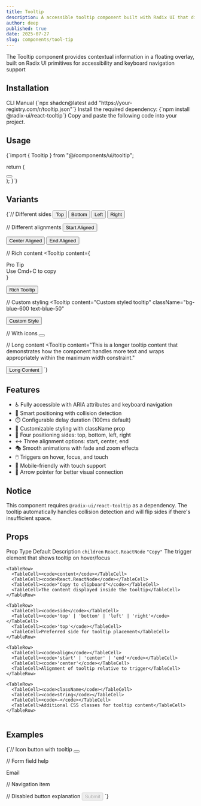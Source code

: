 ```yaml
---
title: Tooltip
description: A accessible tooltip component built with Radix UI that displays helpful information on hover or focus.
author: deep
published: true
date: 2025-07-27
slug: components/tool-tip
---
```


<ComponentPreview name="tool-tip" />

<InfoOut>The Tooltip component provides contextual information in a floating overlay, built on Radix UI primitives for accessibility and keyboard navigation support</InfoOut>

## Installation

<Tabs defaultValue="cli">
<TabsList>
<TabsTrigger value="cli">CLI</TabsTrigger>
  <TabsTrigger value="manual">Manual</TabsTrigger>
</TabsList>
<TabsContent value="cli">
<CopyCode>
      {`npx shadcn@latest add "https://your-registry.com/r/tooltip.json"`}
    </CopyCode>
</TabsContent>
<TabsContent value="manual">
<Steps>
<Step>Install the required dependency:</Step>
<CopyCode>
{`npm install @radix-ui/react-tooltip`}
</CopyCode>
<Step>Copy and paste the following code into your project.</Step>
<ComponentSource name="tooltip" />
</Steps>
</TabsContent>
</Tabs>

## Usage

<CopyCode>
  {`import { Tooltip } from "@/components/ui/tooltip";

  return (
    <div>
      <Tooltip content="Copy to clipboard">
        <button className="p-2 rounded hover:bg-gray-100">
          <Copy className="w-4 h-4" />
        </button>
      </Tooltip>
    </div>
  );
}`}
</CopyCode>

## Variants

<CopyCode>
  {`// Different sides
<Tooltip content="Tooltip on top" side="top">
  <button>Top</button>
</Tooltip>

<Tooltip content="Tooltip on bottom" side="bottom">
  <button>Bottom</button>
</Tooltip>

<Tooltip content="Tooltip on left" side="left">
  <button>Left</button>
</Tooltip>

<Tooltip content="Tooltip on right" side="right">
  <button>Right</button>
</Tooltip>

// Different alignments
<Tooltip content="Aligned to start" align="start">
  <button>Start Aligned</button>
</Tooltip>

<Tooltip content="Centered alignment" align="center">
  <button>Center Aligned</button>
</Tooltip>

<Tooltip content="Aligned to end" align="end">
  <button>End Aligned</button>
</Tooltip>

// Rich content
<Tooltip 
  content={
    <div>
      <div className="font-semibold">Pro Tip</div>
      <div className="text-xs opacity-90">Use Cmd+C to copy</div>
    </div>
  }
>
  <button>Rich Tooltip</button>
</Tooltip>

// Custom styling
<Tooltip 
  content="Custom styled tooltip"
  className="bg-blue-600 text-blue-50"
>
  <button>Custom Style</button>
</Tooltip>

// With icons
<Tooltip content="Delete this item">
  <button className="text-red-500 hover:text-red-700">
    <Trash2 className="w-4 h-4" />
  </button>
</Tooltip>

// Long content
<Tooltip 
  content="This is a longer tooltip content that demonstrates how the component handles more text and wraps appropriately within the maximum width constraint."
>
  <button>Long Content</button>
</Tooltip>`}
</CopyCode>

## Features

- ♿ Fully accessible with ARIA attributes and keyboard navigation
- 🎯 Smart positioning with collision detection
- ⏱️ Configurable delay duration (100ms default)
- 🎨 Customizable styling with className prop
- 📍 Four positioning sides: top, bottom, left, right
- ↔️ Three alignment options: start, center, end
- 🎭 Smooth animations with fade and zoom effects
- 🖱️ Triggers on hover, focus, and touch
- 📱 Mobile-friendly with touch support
- 🎯 Arrow pointer for better visual connection

## Notice

This component requires `@radix-ui/react-tooltip` as a dependency. The tooltip automatically handles collision detection and will flip sides if there's insufficient space.

## Props

<Table>
  <TableHeader>
    <TableRow>
      <TableHead>Prop</TableHead>
      <TableHead>Type</TableHead>
      <TableHead>Default</TableHead>
      <TableHead>Description</TableHead>
    </TableRow>
  </TableHeader>
  <TableBody>
    <TableRow>
      <TableCell><code>children</code></TableCell>
      <TableCell><code>React.ReactNode</code></TableCell>
      <TableCell><code>"Copy"</code></TableCell>
      <TableCell>The trigger element that shows tooltip on hover/focus</TableCell>
    </TableRow>
    
    <TableRow>
      <TableCell><code>content</code></TableCell>
      <TableCell><code>React.ReactNode</code></TableCell>
      <TableCell><code>"Copy to clipboard"</code></TableCell>
      <TableCell>The content displayed inside the tooltip</TableCell>
    </TableRow>
   
    <TableRow>
      <TableCell><code>side</code></TableCell>
      <TableCell><code>'top' | 'bottom' | 'left' | 'right'</code></TableCell>
      <TableCell><code>'top'</code></TableCell>
      <TableCell>Preferred side for tooltip placement</TableCell>
    </TableRow>
    
    <TableRow>
      <TableCell><code>align</code></TableCell>
      <TableCell><code>'start' | 'center' | 'end'</code></TableCell>
      <TableCell><code>'center'</code></TableCell>
      <TableCell>Alignment of tooltip relative to trigger</TableCell>
    </TableRow>
    
    <TableRow>
      <TableCell><code>className</code></TableCell>
      <TableCell><code>string</code></TableCell>
      <TableCell><code>—</code></TableCell>
      <TableCell>Additional CSS classes for tooltip content</TableCell>
    </TableRow>
    
  </TableBody>
</Table>

## Examples

<CopyCode>
  {`// Icon button with tooltip
<Tooltip content="Save document" side="bottom">
  <button className="p-2 rounded-full hover:bg-gray-100 transition-colors">
    <Save className="w-5 h-5 text-gray-600" />
  </button>
</Tooltip>

// Form field help
<div className="flex items-center gap-2">
  <label htmlFor="email">Email</label>
  <Tooltip content="We'll never share your email address">
    <HelpCircle className="w-4 h-4 text-gray-400" />
  </Tooltip>
</div>

// Navigation item
<Tooltip content="Go to dashboard" side="right">
  <a href="/dashboard" className="p-2 block rounded hover:bg-gray-100">
    <Home className="w-5 h-5" />
  </a>
</Tooltip>

// Disabled button explanation
<Tooltip content="Please fill all required fields to continue">
  <button disabled className="px-4 py-2 bg-gray-300 text-gray-500 rounded cursor-not-allowed">
    Submit
  </button>
</Tooltip>`}
</CopyCode>